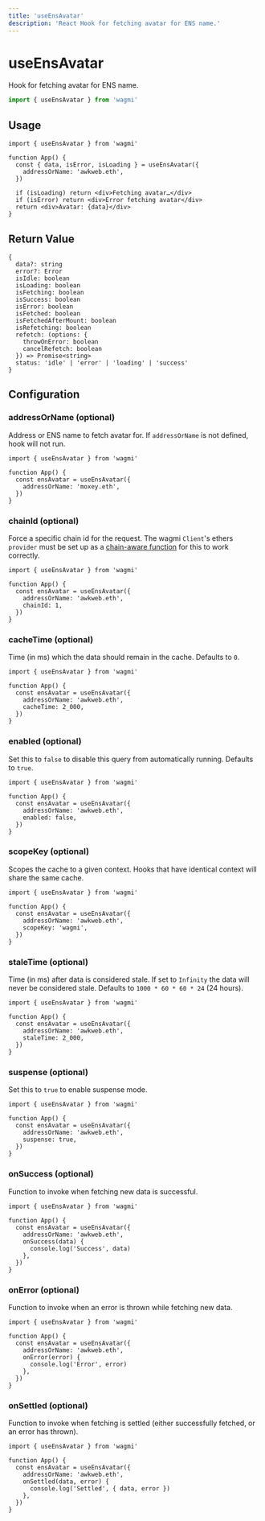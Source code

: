 ```yaml
---
title: 'useEnsAvatar'
description: 'React Hook for fetching avatar for ENS name.'
---
```


# useEnsAvatar

Hook for fetching avatar for ENS name.

```ts
import { useEnsAvatar } from 'wagmi'
```

## Usage

```tsx
import { useEnsAvatar } from 'wagmi'

function App() {
  const { data, isError, isLoading } = useEnsAvatar({
    addressOrName: 'awkweb.eth',
  })

  if (isLoading) return <div>Fetching avatar…</div>
  if (isError) return <div>Error fetching avatar</div>
  return <div>Avatar: {data}</div>
}
```

## Return Value

```tsx
{
  data?: string
  error?: Error
  isIdle: boolean
  isLoading: boolean
  isFetching: boolean
  isSuccess: boolean
  isError: boolean
  isFetched: boolean
  isFetchedAfterMount: boolean
  isRefetching: boolean
  refetch: (options: {
    throwOnError: boolean
    cancelRefetch: boolean
  }) => Promise<string>
  status: 'idle' | 'error' | 'loading' | 'success'
}
```

## Configuration

### addressOrName (optional)

Address or ENS name to fetch avatar for. If `addressOrName` is not defined, hook will not run.

```tsx {5}
import { useEnsAvatar } from 'wagmi'

function App() {
  const ensAvatar = useEnsAvatar({
    addressOrName: 'moxey.eth',
  })
}
```

### chainId (optional)

Force a specific chain id for the request. The wagmi `Client`'s ethers `provider` must be set up as a [chain-aware function](/docs/client#provider-optional) for this to work correctly.

```tsx {6}
import { useEnsAvatar } from 'wagmi'

function App() {
  const ensAvatar = useEnsAvatar({
    addressOrName: 'awkweb.eth',
    chainId: 1,
  })
}
```

### cacheTime (optional)

Time (in ms) which the data should remain in the cache. Defaults to `0`.

```tsx {6}
import { useEnsAvatar } from 'wagmi'

function App() {
  const ensAvatar = useEnsAvatar({
    addressOrName: 'awkweb.eth',
    cacheTime: 2_000,
  })
}
```

### enabled (optional)

Set this to `false` to disable this query from automatically running. Defaults to `true`.

```tsx {6}
import { useEnsAvatar } from 'wagmi'

function App() {
  const ensAvatar = useEnsAvatar({
    addressOrName: 'awkweb.eth',
    enabled: false,
  })
}
```

### scopeKey (optional)

Scopes the cache to a given context. Hooks that have identical context will share the same cache.

```tsx {6}
import { useEnsAvatar } from 'wagmi'

function App() {
  const ensAvatar = useEnsAvatar({
    addressOrName: 'awkweb.eth',
    scopeKey: 'wagmi',
  })
}
```

### staleTime (optional)

Time (in ms) after data is considered stale. If set to `Infinity` the data will never be considered stale. Defaults to `1000 * 60 * 60 * 24` (24 hours).

```tsx {6}
import { useEnsAvatar } from 'wagmi'

function App() {
  const ensAvatar = useEnsAvatar({
    addressOrName: 'awkweb.eth',
    staleTime: 2_000,
  })
}
```

### suspense (optional)

Set this to `true` to enable suspense mode.

```tsx {6}
import { useEnsAvatar } from 'wagmi'

function App() {
  const ensAvatar = useEnsAvatar({
    addressOrName: 'awkweb.eth',
    suspense: true,
  })
}
```

### onSuccess (optional)

Function to invoke when fetching new data is successful.

```tsx {6-8}
import { useEnsAvatar } from 'wagmi'

function App() {
  const ensAvatar = useEnsAvatar({
    addressOrName: 'awkweb.eth',
    onSuccess(data) {
      console.log('Success', data)
    },
  })
}
```

### onError (optional)

Function to invoke when an error is thrown while fetching new data.

```tsx {6-8}
import { useEnsAvatar } from 'wagmi'

function App() {
  const ensAvatar = useEnsAvatar({
    addressOrName: 'awkweb.eth',
    onError(error) {
      console.log('Error', error)
    },
  })
}
```

### onSettled (optional)

Function to invoke when fetching is settled (either successfully fetched, or an error has thrown).

```tsx {6-8}
import { useEnsAvatar } from 'wagmi'

function App() {
  const ensAvatar = useEnsAvatar({
    addressOrName: 'awkweb.eth',
    onSettled(data, error) {
      console.log('Settled', { data, error })
    },
  })
}
```
